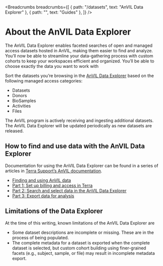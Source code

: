 <Breadcrumbs
  breadcrumbs={[
    { path: "/datasets", text: "AnVIL Data Explorer" },
    { path: "", text: "Guides" },
  ]}
/>

# About the AnVIL Data Explorer

The AnVIL Data Explorer enables faceted searches of open and managed access datasets hosted in AnVIL, making them easier to find and analyze. You’ll now be able to streamline your data-gathering process with custom cohorts to keep your workspaces efficient and organized. You’ll be able to choose exactly the data you want to work with

Sort the datasets you’re browsing in the [AnVIL Data Explorer]({browserURL}/datasets) based on the following managed access categories:

- Datasets
- Donors
- BioSamples
- Activities
- Files

The AnVIL program is actively receiving and ingesting additional datasets. The AnVIL Data Explorer will be updated periodically as new datasets are released.

## How to find and use data with the AnVIL Data Explorer

Documentation for using the AnVIL Data Explorer can be found in a series of articles in [Terra Support’s AnVIL documentation](https://support.terra.bio/hc/en-us/sections/25968420865691-AnVIL-Researchers).

- [Finding and using AnVIL data](https://support.terra.bio/hc/en-us/articles/34594440468635-Finding-and-using-AnVIL-data)
- [Part 1: Set up billing and access in Terra](https://support.terra.bio/hc/en-us/articles/34595554957723-Part-1-Set-up-billing-and-data-access-in-Terra)
- [Part 2: Search and select data in the AnVIL Data Explorer](https://support.terra.bio/hc/en-us/articles/34596321862427-Part-2-Search-and-select-data-in-AnVIL-Data-Explorer)
- [Part 3: Export data for analysis](https://support.terra.bio/hc/en-us/articles/34607573660827-Part-3-Export-AnVIL-data-to-Terra-for-analysis)

## Limitations of the Data Explorer

At the time of this writing, known limitations of the AnVIL Data Explorer are

- Some dataset descriptions are incomplete or missing. These are in the process of being populated.
- The complete metadata for a dataset is exported when the complete dataset is selected, but custom cohort building using finer-grained facets (e.g., subject, sample, or file) may result in incomplete metadata export.
